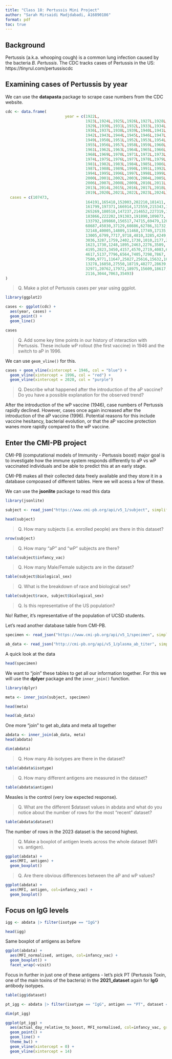 ```yaml
---
title: "Class 18: Pertussis Mini Project"
author: "Sarah Mirsaidi Madjdabadi, A16890186"
format: pdf
toc: true
---
```


## Background
Pertussis (a.k.a. whooping cough) is a common lung infection caused by the bacteria *B. Pertussis*. The CDC tracks cases of Pertussis in the US: https://tinyrul.com/pertussiscdc

## Examining cases of Pertussis by year

We can use the **datapasta** package to scrape case numbers from the CDC website.
```r
cdc <- data.frame(
                          year = c(1922L,
                                   1923L,1924L,1925L,1926L,1927L,1928L,
                                   1929L,1930L,1931L,1932L,1933L,1934L,1935L,
                                   1936L,1937L,1938L,1939L,1940L,1941L,
                                   1942L,1943L,1944L,1945L,1946L,1947L,1948L,
                                   1949L,1950L,1951L,1952L,1953L,1954L,
                                   1955L,1956L,1957L,1958L,1959L,1960L,
                                   1961L,1962L,1963L,1964L,1965L,1966L,1967L,
                                   1968L,1969L,1970L,1971L,1972L,1973L,
                                   1974L,1975L,1976L,1977L,1978L,1979L,1980L,
                                   1981L,1982L,1983L,1984L,1985L,1986L,
                                   1987L,1988L,1989L,1990L,1991L,1992L,1993L,
                                   1994L,1995L,1996L,1997L,1998L,1999L,
                                   2000L,2001L,2002L,2003L,2004L,2005L,
                                   2006L,2007L,2008L,2009L,2010L,2011L,2012L,
                                   2013L,2014L,2015L,2016L,2017L,2018L,
                                   2019L,2020L,2021L,2022L,2023L,2024L),
  cases = c(107473,
                                   164191,165418,152003,202210,181411,
                                   161799,197371,166914,172559,215343,179135,
                                   265269,180518,147237,214652,227319,103188,
                                   183866,222202,191383,191890,109873,
                                   133792,109860,156517,74715,69479,120718,
                                   68687,45030,37129,60886,62786,31732,28295,
                                   32148,40005,14809,11468,17749,17135,
                                   13005,6799,7717,9718,4810,3285,4249,
                                   3036,3287,1759,2402,1738,1010,2177,2063,
                                   1623,1730,1248,1895,2463,2276,3589,
                                   4195,2823,3450,4157,4570,2719,4083,6586,
                                   4617,5137,7796,6564,7405,7298,7867,
                                   7580,9771,11647,25827,25616,15632,10454,
                                   13278,16858,27550,18719,48277,28639,
                                   32971,20762,17972,18975,15609,18617,6124,
                                   2116,3044,7063,35493)
)
```

> Q. Make a plot of Pertussis cases per year using ggplot.

```r
library(ggplot2)

cases <- ggplot(cdc) +
  aes(year, cases) +
  geom_point() +
  geom_line()

cases
```

> Q. Add some key time points in our history of interaction with Pertussis. These include wP rollout (the first vaccine) in 1946 and the switch to aP in 1996.

We can use `geom_vline()` for this.
```r
cases + geom_vline(xintercept = 1946, col = "blue") +
  geom_vline(xintercept = 1996, col = "red") +
  geom_vline(xintercept = 2020, col = "purple")
```

> Q. Describe what happened after the introduction of the aP vaccine? Do you have a possible explanation for the observed trend?

After the introduction of the wP vaccine (1946), case numbers of Pertussis rapidly declined. However, cases once again increased after the introduction of the aP vaccine (1996). Potential reasons for this include vaccine hesitancy, bacterial evolution, or that the aP vaccine protection wanes more rapidly compared to the wP vaccine.

## Enter the CMI-PB project

CMI-PB (computational models of Immunity - Pertussis boost) major goal is to investigate how the immune system responds differently to aP vs wP vaccinated individuals and be able to predict this at an early stage.

CMI-PB makes all their collected data freely available and they store it in a database compoased of different tables. Here we will acess a few of these.

We can use the **jsonlite** package to read this data
```r
library(jsonlite)

subject <- read_json("https://www.cmi-pb.org/api/v5_1/subject", simplifyVector = TRUE)

head(subject)
```

> Q. How many subjects (i.e. enrolled people) are there in this dataset?

```r
nrow(subject)
```

> Q. How many "aP" and "wP" subjects are there?

```r
table(subject$infancy_vac)
```

> Q. How many Male/Female subjects are in the dataset?

```r
table(subject$biological_sex)
```

> Q. What is the breakdown of race and biological sex?

```r
table(subject$race, subject$biological_sex)
```

> Q. Is this representative of the US population?

No! Rather, it's representative of the population of UCSD students.

Let's read another database table from CMI-PB.

```r
specimen <- read_json("https://www.cmi-pb.org/api/v5_1/specimen", simplifyVector = TRUE)

ab_data <- read_json("http://cmi-pb.org/api/v5_1/plasma_ab_titer", simplifyVector = TRUE)
```

A quick look at the data

```r
head(specimen)
```

We want to "join" these tables to get all our information together. For this we will use the **dplyer** package and the `inner_join()` function.

```r
library(dplyr)

meta <- inner_join(subject, specimen)

head(meta)
```

```r
head(ab_data)
```

One more "join" to get ab_data and meta all together
```r
abdata <- inner_join(ab_data, meta)
head(abdata)
```

```r
dim(abdata)
```

> Q. How many Ab isotypes are there in the dataset?

```r
table(abdata$isotype)
```


> Q. How many different antigens are measured in the dataset?

```r
table(abdata$antigen)
```

Measles is the control (very low expected response).

> Q. What are the different $dataset values in abdata and what do you notice about the number of rows for the most “recent” dataset?

```r
table(abdata$dataset)
```

The number of rows in the 2023 dataset is the second highest.

> Q. Make a boxplot of antigen levels across the whole dataset (MFI vs. antigen).

```r
ggplot(abdata) +
  aes(MFI, antigen) +
  geom_boxplot()
```

> Q. Are there obvious differences between the aP and wP values?

```r
ggplot(abdata) +
  aes(MFI, antigen, col=infancy_vac) +
  geom_boxplot()
```

## Focus on IgG levels

```r
igg <- abdata |> filter(isotype == "IgG")

head(igg)
```

Same boxplot of antigens as before

```r
ggplot(abdata) +
  aes(MFI_normalised, antigen, col=infancy_vac) +
  geom_boxplot() +
  facet_wrap(~visit)
```

Focus in further in just one of these antigens - let's pick PT (Pertussis Toxin, one of the main toxins of the bacteria) in the **2021_dataset** again for **IgG** antibody isotypes.

```r
table(igg$dataset)
```

```r
pt_igg <- abdata |> filter(isotype == "IgG", antigen == "PT", dataset == "2021_dataset")
```

```r
dim(pt_igg)
```

```r
ggplot(pt_igg) +
  aes(actual_day_relative_to_boost, MFI_normalised, col=infancy_vac, group=subject_id) +
  geom_point() +
  geom_line() +
  theme_bw() +
  geom_vline(xintercept = 0) +
  geom_vline(xintercept = 14)
```

